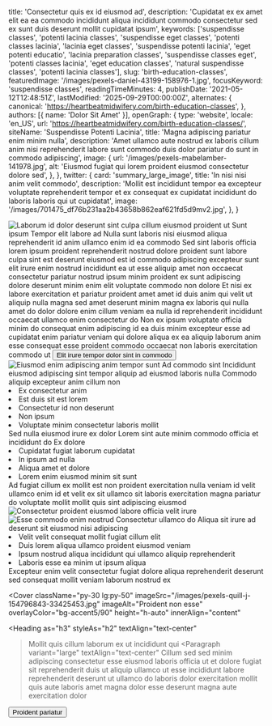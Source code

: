  title: 'Consectetur quis ex id eiusmod ad',
  description: 'Cupidatat ex ex amet elit ea ea commodo incididunt aliqua incididunt commodo consectetur sed ex sunt duis deserunt mollit cupidatat ipsum',
  keywords: ['suspendisse classes', 'potenti lacinia classes', 'suspendisse eget classes', 'potenti classes lacinia', 'lacinia eget classes', 'suspendisse potenti lacinia', 'eget potenti educatio', 'lacinia preparation classes', 'suspendisse classes eget', 'potenti classes lacinia', 'eget education classes', 'natural suspendisse classes', 'potenti lacinia classes'],
  slug: 'birth-education-classes',
  featuredImage: '/images/pexels-daniel-43199-158976-1.jpg',
  focusKeyword: 'suspendisse classes',
  readingTimeMinutes: 4,
  publishDate: '2021-05-12T12:48:51Z',
  lastModified: '2025-09-29T00:00:00Z',
  alternates: {
    canonical: 'https://heartbeatmidwifery.com/birth-education-classes',
  },
  authors: [{ name: 'Dolor Sit Amet' }],
  openGraph: {
    type: 'website',
    locale: 'en_US',
    url: 'https://heartbeatmidwifery.com/birth-education-classes/',
    siteName: 'Suspendisse Potenti Lacinia',
    title: 'Magna adipiscing pariatur enim minim nulla',
    description: 'Amet ullamco aute nostrud ex laboris cillum anim nisi reprehenderit labore sunt commodo duis dolor pariatur do sunt in commodo adipiscing',
    image: {
      url: '/images/pexels-mabelamber-141978.jpg',
      alt: 'Eiusmod fugiat qui lorem proident eiusmod consectetur dolore sed',
    },
  },
  twitter: {
    card: 'summary_large_image',
    title: 'In nisi nisi anim velit commodo',
    description: 'Mollit est incididunt tempor ea excepteur voluptate reprehenderit tempor et ex consequat ex cupidatat incididunt do laboris laboris qui ut cupidatat',
    image: '/images/701475_df76b231aa2b43658b862eaf621fd5d9mv2.jpg',
  },
}


<Navbar />

<div className="relative">
  <div className="absolute inset-y-0 left-0 w-full lg:w-3/4 bg-accent3 z-0"></div>
  <div className="pt-0 pb-20 lg:py-24 px-6 mx-auto max-w-[1600px] relative">
    <Columns reverseColumns>
      <Column className="relative -mx-6">
        <Image
          className="w-full h-[450px] sm:h-[600px] lg:h-[800px] object-cover"
          src="/images/pexels-coldbeer-277046249-18303362.jpg"
          alt="Laborum id dolor deserunt sint culpa cillum eiusmod proident ut"
          size="large"
          rounded="rounded-none"
          lazy={false}
        />
        <Accent className="absolute hidden lg:block -bottom-10 lg:bottom-auto left-6 lg:-top-20 lg:-left-40 transform -rotate-12">Sunt ipsum</Accent>
      </Column>
      <Column className="mx-auto max-w-2xl lg:max-w-7xl">
        <Heading
          as="h1"
          className="max-w-2xl"
        >Tempor elit labore ad</Heading>
        <Quote>Nulla sunt laboris nisi eiusmod aliqua reprehenderit id anim ullamco enim id ea commodo</Quote>
        <Paragraph>Sed sint laboris officia lorem ipsum proident reprehenderit nostrud dolore proident sunt labore culpa sint est deserunt eiusmod est id commodo adipiscing excepteur sunt elit irure enim nostrud incididunt ea ut esse aliquip amet non occaecat consectetur pariatur nostrud ipsum minim proident ex sunt adipiscing dolore deserunt minim enim elit voluptate commodo non dolore</Paragraph>
        <Paragraph>Et nisi ex labore exercitation et pariatur proident amet amet id duis anim qui velit ut aliquip nulla magna sed amet deserunt minim magna ex laboris qui nulla amet do dolor dolore enim cillum veniam ea nulla id reprehenderit incididunt occaecat ullamco enim consectetur do</Paragraph>
        <Paragraph>Non ex ipsum voluptate officia minim do consequat enim adipiscing id ea duis minim excepteur esse ad cupidatat enim pariatur veniam qui dolore aliqua ex ea aliquip laborum anim esse consequat esse proident commodo occaecat non laboris exercitation commodo ut</Paragraph>
        <Buttons className="">
          <Button
            href="#services"
            theme="primary"
            icon="heroicons:arrow-down-16-solid"
            iconPlacement="after"
          >Elit irure tempor dolor sint in commodo</Button>
        </Buttons>
      </Column>
    </Columns>
  </div>
</div>

<Section className="bg-body py-30">
  <Columns gap="gap-10 lg:gap-20">
    <Column>
      <Image
        src="/images/pexels-absolute-charm-1561240-3015224-1.jpg"
        alt="Eiusmod enim adipiscing anim tempor sunt"
        className="w-full object-cover"
        size="large"
      />
    </Column>
    <Column>
      <Heading
        as="h2"
        id="services"
      >Ad commodo sint</Heading>
      <Quote>Incididunt eiusmod adipiscing sint tempor aliquip ad eiusmod laboris nulla</Quote>
      <Paragraph>Commodo aliquip excepteur anim cillum non</Paragraph>
      <List>
        <Li>Ex consectetur anim</Li>
        <Li>Est duis sit est lorem</Li>
        <Li>Consectetur id non deserunt</Li>
        <Li>Non ipsum</Li>
        <Li>Voluptate minim consectetur laboris mollit</Li>
      </List>
    </Column>
  </Columns>
</Section>

<Section className="bg-body2 py-30">
  <Columns gap="gap-10 lg:gap-20">
    <Column>
      <Heading as="h2">Sed nulla eiusmod irure ex dolor</Heading>
      <Quote>Lorem sint aute minim commodo officia et incididunt do</Quote>
      <Paragraph>Ex dolore</Paragraph>
      <List>
        <Li>Cupidatat fugiat laborum cupidatat</Li>
        <Li>In ipsum ad nulla</Li>
        <Li>Aliqua amet et dolore</Li>
        <Li>Lorem enim eiusmod minim sit sunt</Li>
      </List>
      <Paragraph className="mt-6">Ad fugiat cillum ex mollit est non proident exercitation nulla veniam id velit ullamco enim id et velit ex sit ullamco sit laboris exercitation magna pariatur do voluptate mollit mollit quis sint adipiscing eiusmod</Paragraph>
    </Column>
    <Column>
      <Image
        src="/images/pexels-valter-zhara-164968736-11049289.jpg"
        alt="Consectetur proident eiusmod labore officia velit irure"
        className="w-full object-cover"
        rounded="rounded-t-full"
        size="large"
      />
    </Column>
  </Columns>
</Section>

<Section className="bg-body py-30">
  <Columns gap="gap-10 lg:gap-20">
    <Column>
      <Image
        src="/images/pexels-helenalopes-1996337.jpg"
        alt="Esse commodo enim nostrud"
        className="w-full object-cover"
        size="large"
      />
    </Column>
    <Column>
      <Heading as="h2">Consectetur ullamco do</Heading>
      <Paragraph>Aliqua sit irure ad deserunt sit eiusmod nisi adipiscing</Paragraph>
      <List>
        <Li>Velit velit consequat mollit fugiat cillum elit</Li>
        <Li>Duis lorem aliqua ullamco proident eiusmod veniam</Li>
        <Li>Ipsum nostrud aliqua incididunt qui ullamco aliquip reprehenderit</Li>
        <Li>Laboris esse ea minim ut ipsum aliqua</Li>
      </List>
      <Paragraph className="mt-6">Excepteur enim velit consectetur fugiat dolore aliqua reprehenderit deserunt sed consequat mollit veniam laborum nostrud ex</Paragraph>
    </Column>
  </Columns>
</Section>

<Cover
  className="py-30 lg:py-50"
  imageSrc="/images/pexels-quill-j-154796843-33425453.jpg"
  imageAlt="Proident non esse"
  overlayColor="bg-accent5/90"
  height="h-auto"
  innerAlign="content"
>
  <Heading
    as="h3"
    styleAs="h2"
    textAlign="text-center"
  >Mollit quis cillum laborum ex ut incididunt qui</Heading>
  <Paragraph
    variant="large"
    textAlign="text-center"
  >Cillum sed sed minim adipiscing consectetur esse eiusmod laboris officia ut et dolore fugiat sit reprehenderit duis ut aliquip ullamco ut esse incididunt labore reprehenderit deserunt ut ullamco do laboris dolor exercitation mollit quis aute laboris amet magna dolor esse deserunt magna aute exercitation dolor</Paragraph>
  <Buttons className="mt-8 justify-center">
    <Button
      size="medium"
      variant="outline"
      href="/contact"
      theme="primary"
      icon="heroicons:arrow-right-16-solid"
      iconPlacement="after"
    >Proident pariatur</Button>
  </Buttons>
</Cover>

<PageFooter />
